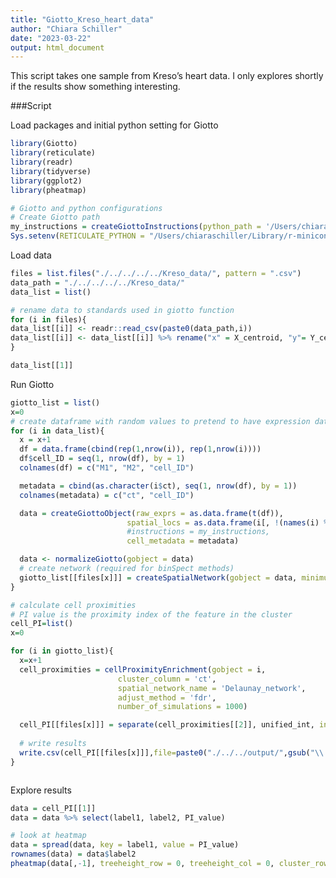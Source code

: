 ```yaml
---
title: "Giotto_Kreso_heart_data"
author: "Chiara Schiller"
date: "2023-03-22"
output: html_document
---
```

This script takes one sample from Kreso's heart data. I only explores shortly if the results show something interesting. 

###Script

Load packages and initial python setting for Giotto
```r

library(Giotto)
library(reticulate)
library(readr)
library(tidyverse)
library(ggplot2)
library(pheatmap)

# Giotto and python configurations
# Create Giotto path
my_instructions = createGiottoInstructions(python_path = '/Users/chiaraschiller/Library/r-miniconda-arm64/bin/python3')
Sys.setenv(RETICULATE_PYTHON = "/Users/chiaraschiller/Library/r-miniconda-arm64/bin/python3")
```

Load data
```r

files = list.files("./../../../../Kreso_data/", pattern = ".csv")
data_path = "./../../../../Kreso_data/"
data_list = list()

# rename data to standards used in giotto function
for (i in files){
data_list[[i]] <- readr::read_csv(paste0(data_path,i))
data_list[[i]] <- data_list[[i]] %>% rename("x" = X_centroid, "y"= Y_centroid, "ct" = phenotype) %>% select(x,y,ct)
}

data_list[[1]] 
```

Run Giotto

```r

giotto_list = list()
x=0
# create dataframe with random values to pretend to have expression data to generate a giotto object
for (i in data_list){
  x = x+1
  df = data.frame(cbind(rep(1,nrow(i)), rep(1,nrow(i))))
  df$cell_ID = seq(1, nrow(df), by = 1)
  colnames(df) = c("M1", "M2", "cell_ID")

  metadata = cbind(as.character(i$ct), seq(1, nrow(df), by = 1))
  colnames(metadata) = c("ct", "cell_ID")

  data = createGiottoObject(raw_exprs = as.data.frame(t(df)),
                          spatial_locs = as.data.frame(i[, !(names(i) %in% c("ct"))]),
                          #instructions = my_instructions,
                          cell_metadata = metadata)

  data <- normalizeGiotto(gobject = data)
  # create network (required for binSpect methods)
  giotto_list[[files[x]]] = createSpatialNetwork(gobject = data, minimum_k = 2)
}

# calculate cell proximities
# PI value is the proximity index of the feature in the cluster
cell_PI=list()
x=0

for (i in giotto_list){
  x=x+1
  cell_proximities = cellProximityEnrichment(gobject = i,
                        cluster_column = 'ct',
                        spatial_network_name = 'Delaunay_network',
                        adjust_method = 'fdr',
                        number_of_simulations = 1000)

  cell_PI[[files[x]]] = separate(cell_proximities[[2]], unified_int, into = c("label1", "label2"), sep = "--")
  
  # write results
  write.csv(cell_PI[[files[x]]],file=paste0("./../../output/",gsub("\\..*", "", files[x]) ,"_proximities.csv"),row.names = TRUE)
}



```

Explore results

```r
data = cell_PI[[1]]
data = data %>% select(label1, label2, PI_value)

# look at heatmap
data = spread(data, key = label1, value = PI_value)
rownames(data) = data$label2
pheatmap(data[,-1], treeheight_row = 0, treeheight_col = 0, cluster_rows = FALSE, cluster_cols = FALSE)

```

